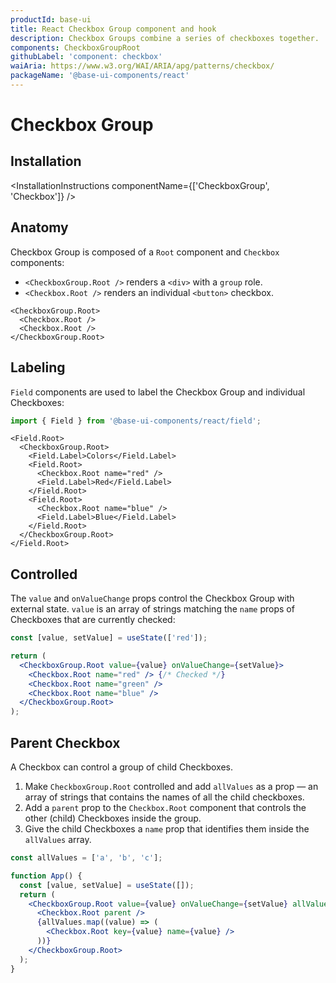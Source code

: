 ```yaml
---
productId: base-ui
title: React Checkbox Group component and hook
description: Checkbox Groups combine a series of checkboxes together.
components: CheckboxGroupRoot
githubLabel: 'component: checkbox'
waiAria: https://www.w3.org/WAI/ARIA/apg/patterns/checkbox/
packageName: '@base-ui-components/react'
---
```


# Checkbox Group

<Description />

<ComponentLinkHeader design={false} />

<Demo demo="UnstyledCheckboxGroupIntroduction" defaultCodeOpen="false" bg="gradient" />

## Installation

<InstallationInstructions componentName={['CheckboxGroup', 'Checkbox']} />

## Anatomy

Checkbox Group is composed of a `Root` component and `Checkbox` components:

- `<CheckboxGroup.Root />` renders a `<div>` with a `group` role.
- `<Checkbox.Root />` renders an individual `<button>` checkbox.

```tsx
<CheckboxGroup.Root>
  <Checkbox.Root />
  <Checkbox.Root />
</CheckboxGroup.Root>
```

## Labeling

`Field` components are used to label the Checkbox Group and individual Checkboxes:

```jsx
import { Field } from '@base-ui-components/react/field';
```

```tsx
<Field.Root>
  <CheckboxGroup.Root>
    <Field.Label>Colors</Field.Label>
    <Field.Root>
      <Checkbox.Root name="red" />
      <Field.Label>Red</Field.Label>
    </Field.Root>
    <Field.Root>
      <Checkbox.Root name="blue" />
      <Field.Label>Blue</Field.Label>
    </Field.Root>
  </CheckboxGroup.Root>
</Field.Root>
```

## Controlled

The `value` and `onValueChange` props control the Checkbox Group with external state. `value` is an array of strings matching the `name` props of Checkboxes that are currently checked:

```jsx
const [value, setValue] = useState(['red']);

return (
  <CheckboxGroup.Root value={value} onValueChange={setValue}>
    <Checkbox.Root name="red" /> {/* Checked */}
    <Checkbox.Root name="green" />
    <Checkbox.Root name="blue" />
  </CheckboxGroup.Root>
);
```

## Parent Checkbox

A Checkbox can control a group of child Checkboxes.

1. Make `CheckboxGroup.Root` controlled and add `allValues` as a prop — an array of strings that contains the names of all the child checkboxes.
2. Add a `parent` prop to the `Checkbox.Root` component that controls the other (child) Checkboxes inside the group.
3. Give the child Checkboxes a `name` prop that identifies them inside the `allValues` array.

```jsx
const allValues = ['a', 'b', 'c'];

function App() {
  const [value, setValue] = useState([]);
  return (
    <CheckboxGroup.Root value={value} onValueChange={setValue} allValues={allValues}>
      <Checkbox.Root parent />
      {allValues.map((value) => (
        <Checkbox.Root key={value} name={value} />
      ))}
    </CheckboxGroup.Root>
  );
}
```

<Demo demo="UnstyledCheckboxGroupNested" />
